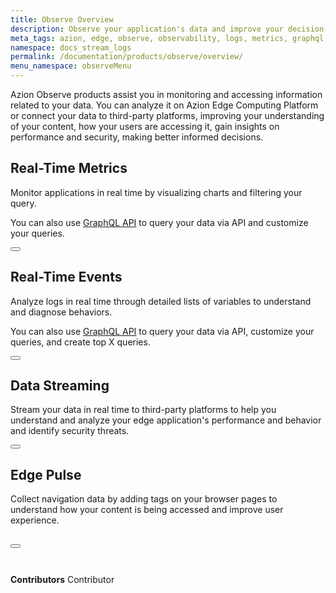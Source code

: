 ```yaml
---
title: Observe Overview
description: Observe your application's data and improve your decision-making process.
meta_tags: azion, edge, observe, observability, logs, metrics, graphql, stream, navigation
namespace: docs_stream_logs
permalink: /documentation/products/observe/overview/
menu_namespace: observeMenu
---
```



Azion Observe products assist you in monitoring and accessing information related to your data. You can analyze it on Azion Edge Computing Platform or connect your data to third-party platforms, improving your understanding of your content, how your users are accessing it, gain insights on performance and security, making better informed decisions.

## Real-Time Metrics

Monitor applications in real time by visualizing charts and filtering your query.

You can also use [GraphQL API](/en/documentation/devtools/graphql-api/overview/) to query your data via API and customize your queries.

<Button href="/en/documentation/products/observe/monitor-applications/" text="go to monitor applications" variant="secondary" target="_blank"></Button>

## Real-Time Events

Analyze logs in real time through detailed lists of variables to understand and diagnose behaviors.

You can also use [GraphQL API](/en/documentation/devtools/graphql-api/overview/) to query your data via API, customize your queries, and create top X queries.

<Button href="/en/documentation/products/observe/analyze-logs/" text="go to analyze logs" variant="secondary" target="_blank"></Button>

## Data Streaming

Stream your data in real time to third-party platforms to help you understand and analyze your edge application's performance and behavior and identify security threats.

<Button href="/en/documentation/products/observe/stream-data/" text="go to stream data" variant="secondary" target="_blank"></Button>

## Edge Pulse

Collect navigation data by adding tags on your browser pages to understand how your content is being accessed and improve user experience.

<Button href="/en/documentation/products/guides/observe/analyze-navigation-data/" text="go collect navigation data" variant="secondary" target="_blank"></Button>
<br /><br />
---


**Contributors** <ContributorList>Contributor</ContributorList>